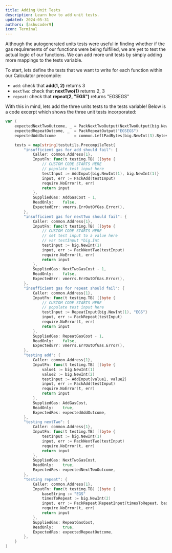 ```yaml
---
title: Adding Unit Tests
description: Learn how to add unit tests.
updated: 2024-05-31
authors: [ashucoder9]
icon: Terminal
---
```


Although the autogenerated units tests were useful in finding whether if the gas requirements of our functions were being fulfilled, we are yet to test the actual logic of our functions. We can add more unit tests by simply adding more mappings to the tests variable.

To start, lets define the tests that we want to write for each function within our Calculator precompile:

- `add`: check that **add(1, 2)** returns 3
- `nextTwo`: check that **nextTwo(1)** returns 2, 3
- `repeat`: check that **repeat(2, "EGS")** returns "EGSEGS"

With this in mind, lets add the three units tests to the tests variable! Below is a code excerpt which shows the three unit tests incorporated:

```go
var (
    expectedNextTwoOutcome, _ = PackNextTwoOutput(NextTwoOutput{big.NewInt(2), big.NewInt(3)})
    expectedRepeatOutcome, _  = PackRepeatOutput("EGSEGS")
    expectedAddOutcome        = common.LeftPadBytes(big.NewInt(3).Bytes(), common.HashLength)

    tests = map[string]testutils.PrecompileTest{
        "insufficient gas for add should fail": {
            Caller: common.Address{1},
            InputFn: func(t testing.TB) []byte {
                // CUSTOM CODE STARTS HERE
                // populate test input here
                testInput := AddInput{big.NewInt(1), big.NewInt(1)}
                input, err := PackAdd(testInput)
                require.NoError(t, err)
                return input
            },
            SuppliedGas: AddGasCost - 1,
            ReadOnly:    false,
            ExpectedErr: vmerrs.ErrOutOfGas.Error(),
        },
        "insufficient gas for nextTwo should fail": {
            Caller: common.Address{1},
            InputFn: func(t testing.TB) []byte {
                // CUSTOM CODE STARTS HERE
                // set test input to a value here
                // var testInput *big.Int
                testInput := big.NewInt(1)
                input, err := PackNextTwo(testInput)
                require.NoError(t, err)
                return input
            },
            SuppliedGas: NextTwoGasCost - 1,
            ReadOnly:    false,
            ExpectedErr: vmerrs.ErrOutOfGas.Error(),
        },
        "insufficient gas for repeat should fail": {
            Caller: common.Address{1},
            InputFn: func(t testing.TB) []byte {
                // CUSTOM CODE STARTS HERE
                // populate test input here
                testInput := RepeatInput{big.NewInt(1), "EGS"}
                input, err := PackRepeat(testInput)
                require.NoError(t, err)
                return input
            },
            SuppliedGas: RepeatGasCost - 1,
            ReadOnly:    false,
            ExpectedErr: vmerrs.ErrOutOfGas.Error(),
        },
        "testing add": {
            Caller: common.Address{1},
            InputFn: func(t testing.TB) []byte {
                value1 := big.NewInt(1)
                value2 := big.NewInt(2)
                testInput := AddInput{value1, value2}
                input, err := PackAdd(testInput)
                require.NoError(t, err)
                return input
            },
            SuppliedGas: AddGasCost,
            ReadOnly:    true,
            ExpectedRes: expectedAddOutcome,
        },
        "testing nextTwo": {
            Caller: common.Address{1},
            InputFn: func(t testing.TB) []byte {
                testInput := big.NewInt(1)
                input, err := PackNextTwo(testInput)
                require.NoError(t, err)
                return input
            },
            SuppliedGas: NextTwoGasCost,
            ReadOnly:    true,
            ExpectedRes: expectedNextTwoOutcome,
        },
        "testing repeat": {
            Caller: common.Address{1},
            InputFn: func(t testing.TB) []byte {
                baseString := "EGS"
                timesToRepeat := big.NewInt(2)
                input, err := PackRepeat(RepeatInput{timesToRepeat, baseString})
                require.NoError(t, err)
                return input
            },
            SuppliedGas: RepeatGasCost,
            ReadOnly:    true,
            ExpectedRes: expectedRepeatOutcome,
        },
    }
)
```
